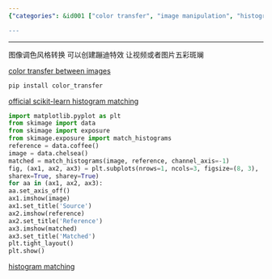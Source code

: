 ```yaml
---
{"categories": &id001 ["color transfer", "image manipulation", "histogram-based style transfer", "video effects", "picture enhancement", "Python code", "image color matching"], "category": "Image Processing", "date": "2022-09-17 07:20:21", "description": "This text explains a method for color transfer between images, specifically using histogram-based style transfer to create vibrant effects in videos or pictures. It provides installation instructions and example Python code for image color matching using histogram matching.", "tags": *id001, "title": "color transfer between images, histogram based style transfer"}

---
```


------

图像调色风格转换 可以创建蹦迪特效 让视频或者图片五彩斑斓

[color transfer between images](https://github.com/jrosebr1/color_transfer)

```bash
pip install color_transfer

```

[official scikit-learn histogram matching](https://scikit-image.org/docs/dev/auto_examples/color_exposure/plot_histogram_matching.html)

```python
import matplotlib.pyplot as plt
from skimage import data
from skimage import exposure
from skimage.exposure import match_histograms
reference = data.coffee()
image = data.chelsea()
matched = match_histograms(image, reference, channel_axis=-1)
fig, (ax1, ax2, ax3) = plt.subplots(nrows=1, ncols=3, figsize=(8, 3),
sharex=True, sharey=True)
for aa in (ax1, ax2, ax3):
aa.set_axis_off()
ax1.imshow(image)
ax1.set_title('Source')
ax2.imshow(reference)
ax2.set_title('Reference')
ax3.imshow(matched)
ax3.set_title('Matched')
plt.tight_layout()
plt.show()

```

[histogram matching](https://pyimagesearch.com/2021/02/08/histogram-matching-with-opencv-scikit-image-and-python/)

